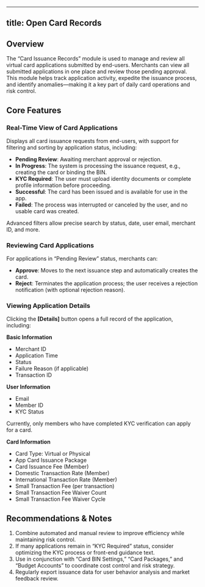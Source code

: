 
---
title: Open Card Records
---

## Overview

The “Card Issuance Records” module is used to manage and review all virtual card applications submitted by end-users. Merchants can view all submitted applications in one place and review those pending approval. This module helps track application activity, expedite the issuance process, and identify anomalies—making it a key part of daily card operations and risk control.

## Core Features

### Real-Time View of Card Applications

Displays all card issuance requests from end-users, with support for filtering and sorting by application status, including:

* **Pending Review**: Awaiting merchant approval or rejection.
* **In Progress**: The system is processing the issuance request, e.g., creating the card or binding the BIN.
* **KYC Required**: The user must upload identity documents or complete profile information before proceeding.
* **Successful**: The card has been issued and is available for use in the app.
* **Failed**: The process was interrupted or canceled by the user, and no usable card was created.

Advanced filters allow precise search by status, date, user email, merchant ID, and more.

### Reviewing Card Applications

For applications in “Pending Review” status, merchants can:

* **Approve**: Moves to the next issuance step and automatically creates the card.
* **Reject**: Terminates the application process; the user receives a rejection notification (with optional rejection reason).

### Viewing Application Details

Clicking the **[Details]** button opens a full record of the application, including:

**Basic Information**

* Merchant ID  
* Application Time  
* Status  
* Failure Reason (if applicable)  
* Transaction ID  

**User Information**  
* Email  
* Member ID  
* KYC Status  

<Tip> 
Currently, only members who have completed KYC verification can apply for a card.
</Tip>

**Card Information**

* Card Type: Virtual or Physical  
* App Card Issuance Package  
* Card Issuance Fee (Member)  
* Domestic Transaction Rate (Member)  
* International Transaction Rate (Member)  
* Small Transaction Fee (per transaction)  
* Small Transaction Fee Waiver Count  
* Small Transaction Fee Waiver Cycle  

## Recommendations & Notes

1. Combine automated and manual review to improve efficiency while maintaining risk control.
2. If many applications remain in “KYC Required” status, consider optimizing the KYC process or front-end guidance text.
3. Use in conjunction with “Card BIN Settings,” “Card Packages,” and “Budget Accounts” to coordinate cost control and risk strategy.
4. Regularly export issuance data for user behavior analysis and market feedback review.
```

